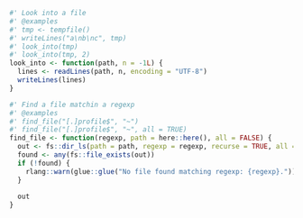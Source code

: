 ```r
#' Look into a file
#' @examples
#' tmp <- tempfile()
#' writeLines("a\nb\nc", tmp)
#' look_into(tmp)
#' look_into(tmp, 2)
look_into <- function(path, n = -1L) {
  lines <- readLines(path, n, encoding = "UTF-8")
  writeLines(lines)
}

#' Find a file matchin a regexp
#' @examples
#' find_file("[.]profile$", "~")
#' find_file("[.]profile$", "~", all = TRUE)
find_file <- function(regexp, path = here::here(), all = FALSE) {
  out <- fs::dir_ls(path = path, regexp = regexp, recurse = TRUE, all = all)
  found <- any(fs::file_exists(out))
  if (!found) {
    rlang::warn(glue::glue("No file found matching regexp: {regexp}."))
  }
  
  out
}
```
